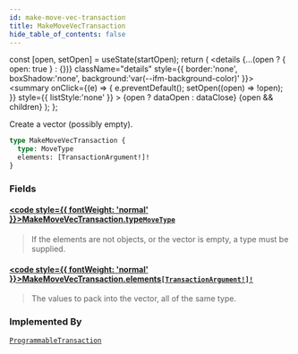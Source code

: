 ```yaml
---
id: make-move-vec-transaction
title: MakeMoveVecTransaction
hide_table_of_contents: false
---
```









  const [open, setOpen] = useState(startOpen);
  return (
    <details {...(open ? { open: true } : {})} className="details" style={{ border:'none', boxShadow:'none', background:'var(--ifm-background-color)' }}>
      <summary
        onClick={(e) => {
          e.preventDefault();
          setOpen((open) => !open);
        }}
        style={{ listStyle:'none' }}
      >
      {open ? dataOpen : dataClose}
      </summary>
      {open && children}
    </details>
  );
};








Create a vector (possibly empty).


```graphql
type MakeMoveVecTransaction {
  type: MoveType
  elements: [TransactionArgument!]!
}
```




### Fields

#### [<code style={{ fontWeight: 'normal' }}>MakeMoveVecTransaction.<b>type</b></code>](#)<Bullet />[`MoveType`](/references/sui-api/graphql/reference/objects/move-type) <Badge class="badge badge--secondary" text="object"/> 
> 
> 
> If the elements are not objects, or the vector is empty, a type must be supplied.
> 

#### [<code style={{ fontWeight: 'normal' }}>MakeMoveVecTransaction.<b>elements</b></code>](#)<Bullet />[`[TransactionArgument!]!`](/references/sui-api/graphql/reference/unions/transaction-argument) <Badge class="badge badge--secondary" text="non-null"/> <Badge class="badge badge--secondary" text="union"/> 
> 
> 
> The values to pack into the vector, all of the same type.
> 



### Implemented By

[`ProgrammableTransaction`](/references/sui-api/graphql/reference/unions/programmable-transaction)  <Badge class="badge badge--secondary" text="union"/>

